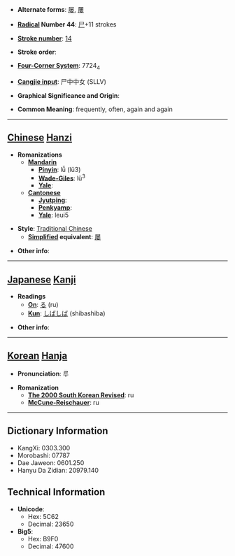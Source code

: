* '''Alternate forms''': [[屡]], [[屢]]

* '''[[Wiktionary:Chinese radical index| Radical]] Number 44''': [[Wiktionary:Chinese radical index 尸|尸]]+11 strokes

* '''[[Wiktionary:Chinese total strokes index|Stroke number]]''': [[Wiktionary:Chinese total strokes index 14|14]]

* '''Stroke order''': 

* '''[[Wiktionary:Chinese four corner index|Four-Corner System]]''': 7724<sub>4</sub>

* '''[[Wiktionary:Chinese Cangjie index|Cangjie input]]''': 尸中中女 (SLLV)

* '''Graphical Significance and Origin''': 

* '''Common Meaning''': frequently, often, again and again

----

== [[Chinese]] [[Hanzi]] ==

* '''Romanizations'''
** '''[[Mandarin]]'''
*** '''[[Pinyin]]''': lǚ (lü3)
*** '''[[Wade-Giles]]''': lü<sup>3</sup>
*** '''[[Yale]]''': 
** '''[[Cantonese]]'''
*** '''[[Jyutping]]''':
*** '''[[Penkyamp]]''': 
*** '''[[Yale]]''': leui5

* '''Style''': [[Traditional Chinese]] 
** '''[[Simplified Chinese|Simplified]] equivalent''': [[屡]]

* '''Other info''': 

----

== [[Japanese]] [[Kanji]] ==

* '''Readings'''
** '''[[On]]''': [[る]] (ru)
** '''[[Kun]]''': [[しばしば]] (shibashiba)

* '''Other info''':  

----

== [[Korean]] [[Hanja]] ==

* '''Pronunciation''': 루

* '''Romanization'''
** '''[[The 2000 South Korean Revised Romanization|The 2000 South Korean Revised]]''': ru
** '''[[McCune-Reischauer]]''': ru

----

== Dictionary Information ==

* KangXi: 0303.300
* Morobashi: 07787
* Dae Jaweon: 0601.250
* Hanyu Da Zidian: 20979.140

== Technical Information ==

* '''Unicode''':
** Hex: 5C62
** Decimal: 23650
* '''Big5''':
** Hex: B9F0
** Decimal: 47600